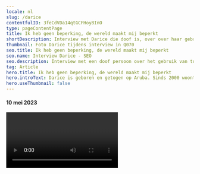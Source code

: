 ```yaml
---
locale: nl
slug: /darice
contentfulID: 3feCdVDa14qtGCFHoy8InO
type: pageContentPage
title: Ik heb geen beperking, de wereld maakt mij beperkt
shortDescription: Interview met Darice die doof is, over over haar gebruik van toegankelijkheidsfuncties in mobiele apps.
thumbnail: Foto Darice tijdens interview in Q070
seo.title: Ik heb geen beperking, de wereld maakt mij beperkt
seo.name: Interview Darice - SEO
seo.description: Interview met een doof persoon over het gebruik van toegankelijkheidsinstellingen op haar mobiele telefoon.
tag: Article
hero.title: Ik heb geen beperking, de wereld maakt mij beperkt
hero.introText: Darice is geboren en getogen op Aruba. Sinds 2000 woont ze in Den Haag, Nederland. Ze is op latere leeftijd doof geworden. Darice spreekt goed Papiamento, Spaans, Engels, Nederlands en een beetje Nederlandse gebarentaal. Ze kan ook liplezen in alle eerder genoemde talen.
hero.useThumbnail: false
---
```


<Hero
  title="Ik heb geen beperking, de wereld maakt mij beperkt"
  introText="Darice is geboren en getogen op Aruba. Sinds 2000 woont ze in Den Haag, Nederland. Ze is op latere leeftijd doof geworden. Darice spreekt goed Papiamento, Spaans, Engels, Nederlands en een beetje Nederlandse gebarentaal. Ze kan ook liplezen in alle eerder genoemde talen."
/>

#### 10 mei 2023

<Video youTubeId="eRMiEDrCu60" title="Interview met dove eindgebruiker Darice" name="Video interview Darice"/>

Darice werkt als front-end developer een heeft een passie voor inclusief design. Ze geeft ook lezingen geeft over inclusief design en toegankelijkheid. In haar dagelijks leven gebruikt ze zowel een iPhone als een Android-telefoon. Die laatste heeft Darice vanwege Googles [Live Transcribe](https://appt.org/nl/stats/closed-captions)-app, een functionaliteit die nog niet op de iPhone ondersteund werd ten tijde van dit interview. Tegenwoordig gebruikt ze ook een [Apple Watch](https://www.darice.org/2022/11/25/apple-watch-and-accessibility-for-the-deaf).

## Welke toegankelijkheidsfuncties heb je op je telefoon ingesteld?

Trillen bij binnenkomende berichten heb ik echt nodig, anders mis ik ze gegarandeerd. Maar het trillen op nieuwere iPhones is minder sterk geworden. Er is geen manier om het harder te zetten, dus ik heb nu ook een flits erbij nodig, zeker bij een alarm. Dan kan ik het zien in plaats van voelen.

Dit is echt noodzakelijk voor mij, anders vergeet ik afspraken. Bij SMS'jes en WhatsApp licht het scherm op, zodat ik weet dat ik een berichtje krijg. Voor een alarm zet ik de flits aan. Die is zo sterk, dat wanneer ik mijn telefoon met het scherm op tafel heb liggen, de flits zelfs door het mobieltje heen gaat. 

Siri is ook handig, want Siri reageert ook met tekst. Siri gebruikte ik eerst, maar ik vind het gek om tegen een telefoon te praten en door mijn accent verstaat Siri mij niet altijd.

iPhones hebben ook een instelling met een luisterend oor-icoon, waarmee je kan instellen dat je gewaarschuwd wordt bij bepaalde geluiden. Dit had ik eerst aan staan, maar het werkt zo goed dat ik heel veel meldingen kreeg. In de stad is er bijvoorbeeld altijd wel een ambulance, wat deze instelling dan triggert. Omdat het storend werd, heb ik het uitgezet.

Naast mijn mobiel maak ik gebruik van een schrijftolk bij vergaderingen en interviews. Vergaderingen zijn belangrijk, maar ik kan niet steeds een schrijftolk vragen. Dus sommige vergaderingen of gesprekken gaan via een WhatsApp-groep. Het continu thuiswerken tijdens corona was super handig voor iemand die doof is, want alles ging via e-mail en WhatsApp-groepen. 

## Meer interviews met eindgebruikers

<TwoColumnBlock>
  <LeftColumn>
    <ColumnRow>
      <Quote
        quote="Hoeveel uur ik per dag mijn telefoon gebruik? Hoeveel uur gebruik jij je ogen?"
        name="Jesse"
        imageSrc="/img/light/Jesse.png"
        alt="Foto Jesse"
        linkLabel="Lees het interview met Jesse"
        url="https://appt.org/nl/articles/jesse"
      />
    </ColumnRow>
    <ColumnRow>
      <Quote
        quote="Ik heb geen beperking, de wereld maakt mij beperkt."
        name="Darice"
        imageSrc="/img/light/Interview met dove eindgebruiken over inzetten van toegankelijkheid in mobiele apps.jpg"
        alt="Foto Darice"
        linkLabel="Lees het interview met Darice"
        url="https://appt.org/nl/articles/darice"
      />
    </ColumnRow>
    <ColumnRow>
      <Quote
        quote="Mijn iPhone is mijn derde oog."
        name="Jeroen"
        imageSrc="/img/light/Blinde app gebruiker Jeroen.jpg"
        alt="Jeroen - Asset"
        linkLabel="Lees het interview met Jeroen"
        url="https://appt.org/nl/articles/jeroen"
      />
    </ColumnRow>
  </LeftColumn>
  <RightColumn>
    <ColumnRow>
      <Quote
        quote="Ik probeer overprikkeling op mijn telefoon te verminderen."
        name="Colinda"
        imageSrc="/img/light/colinda.jpg"
        alt="Colinda"
        linkLabel="Lees het interview met Colinda"
        url="https://appt.org/nl/articles/colinda"
      />
    </ColumnRow>
    <ColumnRow>
      <Quote
        quote="Toegankelijkheid mag wat mij betreft ook mooi zijn."
        name="Onno"
        imageSrc="/img/light/Interview met slechtziende gebruiker over mobiele applicaties op telefoons.jpg"
        alt="Foto Onno"
        linkLabel="Lees het interview met Onno"
        url="https://appt.org/nl/articles/onno"
      />
    </ColumnRow>
    <ColumnRow>
      <Quote
        quote="De grootte van teksten aanpassen is voor mij noodzakelijk."
        name="Edith"
        imageSrc="/img/light/Edith-s.jpg"
        alt="Foto van Edith"
        linkLabel="Lees het interview met Edith"
        url="https://appt.org/nl/articles/edith"
      />
    </ColumnRow>
  </RightColumn>
</TwoColumnBlock>